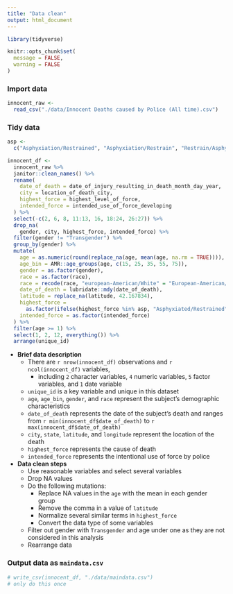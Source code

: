 ```yaml
---
title: "Data clean"
output: html_document
---
```


```r
library(tidyverse)

knitr::opts_chunk$set(
  message = FALSE,
  warning = FALSE
)
```

### Import data
```r
innocent_raw <- 
  read_csv("./data/Innocent Deaths caused by Police (All time).csv")
```

### Tidy data
```r
asp <- 
  c("Asphyxiation/Restrained", "Asphyxiation/Restrain", "Restrain/Asphyxiation")

innocent_df <- 
  innocent_raw %>% 
  janitor::clean_names() %>% 
  rename(
    date_of_death = date_of_injury_resulting_in_death_month_day_year,
    city = location_of_death_city,
    highest_force = highest_level_of_force,
    intended_force = intended_use_of_force_developing
  ) %>% 
  select(-c(2, 6, 8, 11:13, 16, 18:24, 26:27)) %>% 
  drop_na(
    gender, city, highest_force, intended_force) %>% 
  filter(gender != "Transgender") %>% 
  group_by(gender) %>% 
  mutate(
    age = as.numeric(round(replace_na(age, mean(age, na.rm = TRUE)))),
    age_bin = AMR::age_groups(age, c(15, 25, 35, 55, 75)),
    gender = as.factor(gender),
    race = as.factor(race),
    race = recode(race, "european-American/White" = "European-American/White"),
    date_of_death = lubridate::mdy(date_of_death),
    latitude = replace_na(latitude, 42.167834),
    highest_force = 
      as.factor(ifelse(highest_force %in% asp, "Asphyxiated/Restrained", highest_force)),
    intended_force = as.factor(intended_force)
  ) %>% 
  filter(age >= 1) %>% 
  select(1, 2, 12, everything()) %>% 
  arrange(unique_id)
```
+ **Brief data description**   
  + There are ``r nrow(innocent_df)`` observations and ``r ncol(innocent_df)`` variables,  
    + including `2` character variables, `4` numeric variables, `5` factor variables, and `1` date variable  
  + `unique_id` is a key variable and unique in this dataset  
  + `age`, `age_bin`, `gender`, and `race` represent the subject's demographic characteristics  
  + `date_of_death` represents the date of the subject's death and ranges from ``r min(innocent_df$date_of_death)`` to ``r max(innocent_df$date_of_death)``  
  + `city`, `state`, `latitude`, and `longitude` represent the location of the death    
  + `highest_force` represents the cause of death  
  + `intended_force` represents the intentional use of force by police

+ **Data clean steps**  
  + Use reasonable variables and select several variables    
  + Drop NA values      
  + Do the following mutations:  
    + Replace NA values in the `age` with the mean in each gender group    
    + Remove the comma in a value of `latitude`   
    + Normalize several similar terms in `highest_force`      
    + Convert the data type of some variables  
  + Filter out gender with `Transgender` and age under one as they are not considered in this analysis    
  + Rearrange data
  
### Output data as `maindata.csv`
```r
# write_csv(innocent_df, "./data/maindata.csv")
# only do this once
```

